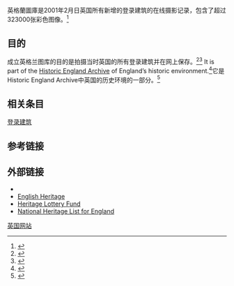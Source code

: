 {{expand|time=2016-02-19T10:28:32+00:00}}
英格蘭圖庫是2001年2月日英国所有新增的登录建筑的在线摄影记录，包含了超过323000张彩色图像。<ref>{{cite web |url=http://www.buildingconservation.com/directory/images-england |publisher=Building Conservation |title=English Heritage-Images of England  |accessdate=22 July 2011}}</ref>
==目的==
成立英格兰图库的目的是拍摄当时英国的所有登录建筑并在网上保存。<ref>{{cite web |url=http://www.guardian.co.uk/arts/gallery/2007/sep/26/imagesofenlgand  |publisher=The Guardian |title=Images of England |date=26 September 2007 |accessdate=22 July 2011}}</ref><ref>{{cite web  |url=http://www.leicester.gov.uk/your-council-services/ep/planning/conservation/listed-buildings/images-of-england/  |title=Images of England: English Heritage National Monuments Record  |accessdate=22 July 2011  |deadurl=yes  |archiveurl=https://web.archive.org/web/20110222193652/http://www.leicester.gov.uk/your-council-services/ep/planning/conservation/listed-buildings/images-of-england/  |archivedate=22 February 2011  }}</ref> It is part of the [[Historic_England_Archive|Historic England Archive]] of England’s historic environment.<ref>{{cite web |url=http://archive.historicengland.org.uk/ |title=Historic England Archive |accessdate=25 April 2015 |archive-date=2015-04-15 |archive-url=https://web.archive.org/web/20150415224527/http://archive.historicengland.org.uk/ |dead-url=no }}</ref>它是Historic England Archive中英国的历史环境的一部分。<ref>{{cite web |url=https://www.historicengland.org.uk/listing/the-list/ |title=The List |publisher=[[Historic_England|Historic England]] |accessdate=25 April 2015}}</ref>

== 相关条目 ==
[[登錄建築|登录建筑]]

==参考链接==
	<references />
==外部链接==
*{{Official website|http://www.imagesofengland.org.uk }}
*[http://www.english-heritage.org.uk/ English Heritage] {{Wayback|url=http://www.english-heritage.org.uk/ |date=20190602221203 }}
*[https://web.archive.org/web/20070318015118/http://www.hlf.org.uk/English/ Heritage Lottery Fund]
*[http://www.historicengland.org.uk/listing/the-list/ National Heritage List for England]

{{Architecture of England}}
[[英国网站|英国网站]]